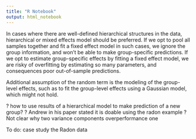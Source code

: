 ```yaml
---
title: "R Notebook"
output: html_notebook
---
```


In cases where there are well-defined hierarchical structures in the data, hierarchical or mixed effects model should be preferred.
If we opt to pool all samples together and fit a fixed effect model in such cases, we ignore the group information, and won't be able to make group-specific predictions.
If we opt to estimate group-specific effects by fitting a fixed effect model, we are risky of overfitting by estimating so many parameters, and consequences poor out-of-sample predictions. 

Additional assumption of the random term is the modeling of the group-level effects, such as to fit the group-level effects using a Gaussian model, which might not hold.

? how to use results of a hierarchical model to make prediction of a new group?
? Andrew in his paper stated it is doable using the radon example
? Not clear why two variance components overperformance one

To do: case study the Radon data
